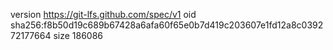 version https://git-lfs.github.com/spec/v1
oid sha256:f8b50d19c689b67428a6afa60f65e0b7d419c203607e1fd12a8c039272177664
size 186086
